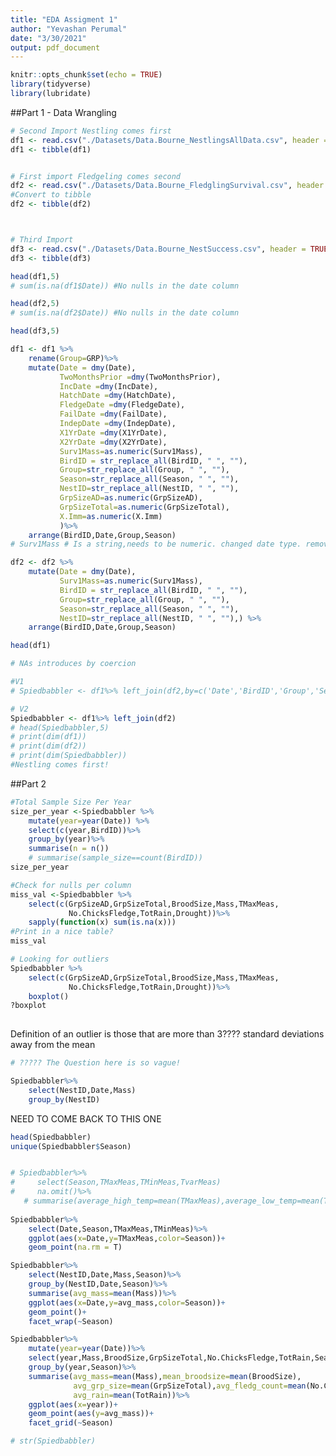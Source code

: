 ```yaml
---
title: "EDA Assigment 1"
author: "Yevashan Perumal"
date: "3/30/2021"
output: pdf_document
---
```


```r
knitr::opts_chunk$set(echo = TRUE)
library(tidyverse)
library(lubridate)
```



##Part 1 - Data Wrangling


```r
# Second Import Nestling comes first
df1 <- read.csv("./Datasets/Data.Bourne_NestlingsAllData.csv", header = TRUE)
df1 <- tibble(df1)


# First import Fledgeling comes second
df2 <- read.csv("./Datasets/Data.Bourne_FledglingSurvival.csv", header = TRUE)
#Convert to tibble
df2 <- tibble(df2)



# Third Import
df3 <- read.csv("./Datasets/Data.Bourne_NestSuccess.csv", header = TRUE)
df3 <- tibble(df3)
```

```r
head(df1,5)
# sum(is.na(df1$Date)) #No nulls in the date column
```
```r
head(df2,5)
# sum(is.na(df2$Date)) #No nulls in the date column
```

```r
head(df3,5)
```


```r
df1 <- df1 %>% 
    rename(Group=GRP)%>% 
    mutate(Date = dmy(Date),
           TwoMonthsPrior =dmy(TwoMonthsPrior),
           IncDate =dmy(IncDate),
           HatchDate =dmy(HatchDate),
           FledgeDate =dmy(FledgeDate),
           FailDate =dmy(FailDate),
           IndepDate =dmy(IndepDate),
           X1YrDate =dmy(X1YrDate),
           X2YrDate =dmy(X2YrDate),
           Surv1Mass=as.numeric(Surv1Mass),
           BirdID = str_replace_all(BirdID, " ", ""),
           Group=str_replace_all(Group, " ", ""),
           Season=str_replace_all(Season, " ", ""),
           NestID=str_replace_all(NestID, " ", ""),
           GrpSizeAD=as.numeric(GrpSizeAD),
           GrpSizeTotal=as.numeric(GrpSizeTotal),
           X.Imm=as.numeric(X.Imm)
           )%>%
    arrange(BirdID,Date,Group,Season)
# Surv1Mass # Is a string,needs to be numeric. changed date type. remove whitespace.

df2 <- df2 %>%
    mutate(Date = dmy(Date),
           Surv1Mass=as.numeric(Surv1Mass),
           BirdID = str_replace_all(BirdID, " ", ""),
           Group=str_replace_all(Group, " ", ""),
           Season=str_replace_all(Season, " ", ""),
           NestID=str_replace_all(NestID, " ", ""),) %>% 
    arrange(BirdID,Date,Group,Season)

head(df1)

# NAs introduces by coercion
```
```r
#V1
# Spiedbabbler <- df1%>% left_join(df2,by=c('Date','BirdID','Group','Season','NestID'))

# V2
Spiedbabbler <- df1%>% left_join(df2)
# head(Spiedbabbler,5)
# print(dim(df1))
# print(dim(df2))
# print(dim(Spiedbabbler))
#Nestling comes first!
```

##Part 2

```r
#Total Sample Size Per Year
size_per_year <-Spiedbabbler %>%
    mutate(year=year(Date)) %>%
    select(c(year,BirdID))%>%
    group_by(year)%>%
    summarise(n = n())
    # summarise(sample_size==count(BirdID))
size_per_year
```

```r
#Check for nulls per column
miss_val <-Spiedbabbler %>%
    select(c(GrpSizeAD,GrpSizeTotal,BroodSize,Mass,TMaxMeas,
             No.ChicksFledge,TotRain,Drought))%>%
    sapply(function(x) sum(is.na(x)))
#Print in a nice table?
miss_val

# Looking for outliers
Spiedbabbler %>%
    select(c(GrpSizeAD,GrpSizeTotal,BroodSize,Mass,TMaxMeas,
             No.ChicksFledge,TotRain,Drought))%>%
    boxplot()
?boxplot
    
```
Definition of an outlier is those that are more than 3???? standard deviations away from the mean

```r
# ????? The Question here is so vague!

Spiedbabbler%>%
    select(NestID,Date,Mass)
    group_by(NestID)

```

NEED TO COME BACK TO THIS ONE
```r
head(Spiedbabbler)
unique(Spiedbabbler$Season)


# Spiedbabbler%>%
#     select(Season,TMaxMeas,TMinMeas,TvarMeas)
#     na.omit()%>%
   # summarise(average_high_temp=mean(TMaxMeas),average_low_temp=mean(TMinMeas))%>%
       
Spiedbabbler%>%
    select(Date,Season,TMaxMeas,TMinMeas)%>%
    ggplot(aes(x=Date,y=TMaxMeas,color=Season))+
    geom_point(na.rm = T)
```


```r
Spiedbabbler%>%
    select(NestID,Date,Mass,Season)%>%
    group_by(NestID,Date,Season)%>%
    summarise(avg_mass=mean(Mass))%>%
    ggplot(aes(x=Date,y=avg_mass,color=Season))+
    geom_point()+
    facet_wrap(~Season)

```

```r
Spiedbabbler%>%
    mutate(year=year(Date))%>%
    select(year,Mass,BroodSize,GrpSizeTotal,No.ChicksFledge,TotRain,Season,Drought)%>%
    group_by(year,Season)%>%
    summarise(avg_mass=mean(Mass),mean_broodsize=mean(BroodSize),
              avg_grp_size=mean(GrpSizeTotal),avg_fledg_count=mean(No.ChicksFledge),
              avg_rain=mean(TotRain))%>%
    ggplot(aes(x=year))+
    geom_point(aes(y=avg_mass))+
    facet_grid(~Season)

# str(Spiedbabbler)
```

```r

```



